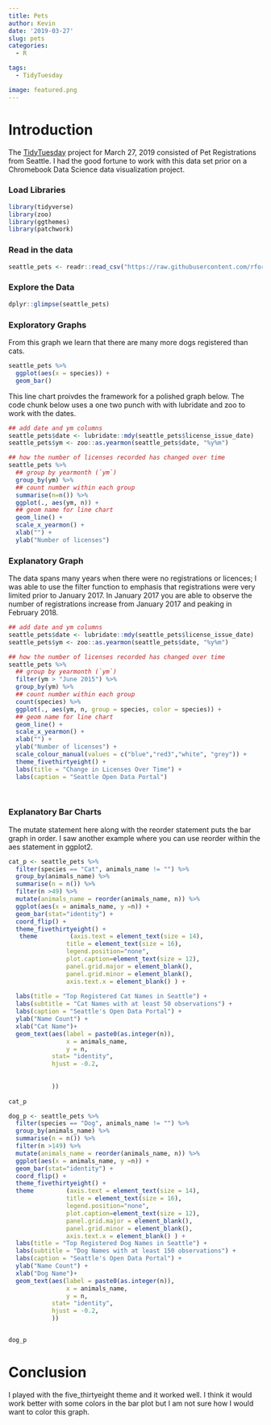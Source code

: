 ```yaml
---
title: Pets
author: Kevin
date: '2019-03-27'
slug: pets
categories:
  - R

tags:
  - TidyTuesday

image: featured.png
---
```


# Introduction

The [TidyTuesday](https://github.com/rfordatascience/tidytuesday) project for March 27, 2019 consisted of Pet Registrations from Seattle. I had the good fortune to work with this data set prior on a Chromebook Data Science data visualization project.

### Load Libraries

```r
library(tidyverse)
library(zoo)
library(ggthemes)
library(patchwork)
```

### Read in the data

```r
seattle_pets <- readr::read_csv("https://raw.githubusercontent.com/rfordatascience/tidytuesday/master/data/2019/2019-03-26/seattle_pets.csv")
```

### Explore the Data

```r
dplyr::glimpse(seattle_pets)
```

### Exploratory Graphs

From this graph we learn that there are many more dogs registered than cats.

```r

seattle_pets %>%
  ggplot(aes(x = species)) + 
  geom_bar()

```

This line chart proivdes the framework for a polished graph below. The code chunk below uses a one two punch with with lubridate and zoo to work with the dates.

```r
## add date and ym columns
seattle_pets$date <- lubridate::mdy(seattle_pets$license_issue_date)
seattle_pets$ym <- zoo::as.yearmon(seattle_pets$date, "%y%m")

## how the number of licenses recorded has changed over time
seattle_pets %>%
  ## group by yearmonth (`ym`)
  group_by(ym) %>% 
  ## count number within each group
  summarise(n=n()) %>%
  ggplot(., aes(ym, n)) + 
  ## geom name for line chart
  geom_line() +
  scale_x_yearmon() + 
  xlab("") + 
  ylab("Number of licenses")
```

### Explanatory Graph

The data spans many years when there were no registrations or licences; I was able to use the filter function to emphasis that registrations were very limited prior to January 2017. In January 2017 you are able to observe the number of registrations increase from January 2017 and peaking in February 2018.

```r

## add date and ym columns
seattle_pets$date <- lubridate::mdy(seattle_pets$license_issue_date)
seattle_pets$ym <- zoo::as.yearmon(seattle_pets$date, "%y%m")

## how the number of licenses recorded has changed over time
seattle_pets %>%
  ## group by yearmonth (`ym`)
  filter(ym > "June 2015") %>%
  group_by(ym) %>% 
  ## count number within each group
  count(species) %>%
  ggplot(., aes(ym, n, group = species, color = species)) + 
  ## geom name for line chart
  geom_line() +
  scale_x_yearmon() + 
  xlab("") +
  ylab("Number of licenses") +
  scale_colour_manual(values = c("blue","red3","white", "grey")) +
  theme_fivethirtyeight() +
  labs(title = "Change in Licenses Over Time") +
  labs(caption = "Seattle Open Data Portal") 

  
```

### Explanatory Bar Charts

The mutate statement here along with the reorder statement puts the bar graph in order. I saw another example where you can use reorder within the aes statement in ggplot2.

```r
cat_p <- seattle_pets %>%
  filter(species == "Cat", animals_name != "") %>%
  group_by(animals_name) %>% 
  summarise(n = n()) %>% 
  filter(n >49) %>%
  mutate(animals_name = reorder(animals_name, n)) %>%
  ggplot(aes(x = animals_name, y =n)) + 
  geom_bar(stat="identity") +
  coord_flip() +
  theme_fivethirtyeight() +
   theme         (axis.text = element_text(size = 14), 
                title = element_text(size = 16), 
                legend.position="none", 
                plot.caption=element_text(size = 12), 
                panel.grid.major = element_blank(), 
                panel.grid.minor = element_blank(),
                axis.text.x = element_blank() ) +
 
  labs(title = "Top Registered Cat Names in Seattle") +
  labs(subtitle = "Cat Names with at least 50 observations") +
  labs(caption = "Seattle's Open Data Portal") +
  ylab("Name Count") +
  xlab("Cat Name")+
  geom_text(aes(label = paste0(as.integer(n)),
                x = animals_name,
                y = n, 
            stat= "identity", 
            hjust = -0.2, 
            
  
            ))
  
cat_p
```

```r
dog_p <- seattle_pets %>%
  filter(species == "Dog", animals_name != "") %>%
  group_by(animals_name) %>% 
  summarise(n = n()) %>% 
  filter(n >149) %>%
  mutate(animals_name = reorder(animals_name, n)) %>%
  ggplot(aes(x = animals_name, y =n)) + 
  geom_bar(stat="identity") +
  coord_flip() +
  theme_fivethirtyeight() +
  theme         (axis.text = element_text(size = 14), 
                title = element_text(size = 16), 
                legend.position="none", 
                plot.caption=element_text(size = 12), 
                panel.grid.major = element_blank(), 
                panel.grid.minor = element_blank(),
                axis.text.x = element_blank() ) +
  labs(title = "Top Registered Dog Names in Seattle") +
  labs(subtitle = "Dog Names with at least 150 observations") +
  labs(caption = "Seattle's Open Data Portal") +
  ylab("Name Count") +
  xlab("Dog Name")+
  geom_text(aes(label = paste0(as.integer(n)),
                x = animals_name,
                y = n, 
            stat= "identity", 
            hjust = -0.2, 
            ))


dog_p
```

# Conclusion

I played with the five_thirtyeight theme and it worked well. I think it would work better with some colors in the bar plot but I am not sure how I would want to color this graph.
